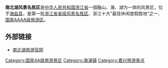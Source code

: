 {{expand|time=2011-06-11T12:31:40+00:00}}
{{nofootnotes|time=2011-06-11T12:31:40+00:00}}
'''南北湖风景名胜区'''是[[中华人民共和国|中华人民共和国]][[浙江省|浙江省]]一個融山、海、湖为一体的风景区，位于[[海盐县|海盐县]]，是第一批[[浙江省省级风景名胜区|浙江省省级风景名胜区]]、浙江十大“最佳休闲度假胜地”之一、[[国家AAAA级旅游区|国家AAAA级旅游区]]。

== 外部链接 ==
*[https://web.archive.org/web/20141104230044/http://www.nbh.com.cn/ 南北湖旅游官网]

[[Category:国家4A级旅游景区|Category:国家4A级旅游景区]]
[[Category:澉浦镇|Category:澉浦镇]]
[[Category:嘉兴旅游景点|Category:嘉兴旅游景点]]